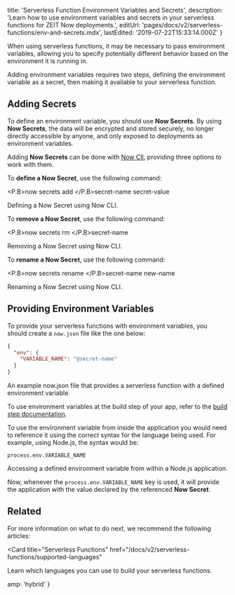 
  title: 'Serverless Function Environment Variables and Secrets',
  description:
    'Learn how to use environment variables and secrets in your serverless functions for ZEIT Now deployments.',
  editUrl: 'pages/docs/v2/serverless-functions/env-and-secrets.mdx',
  lastEdited: '2019-07-22T15:33:14.000Z'
}

When using serverless functions, it may be necessary to pass environment variables, allowing you to specify potentially different behavior based on the environment it is running in.

Adding environment variables requires two steps, defining the environment variable as a secret, then making it available to your serverless function.

## Adding Secrets

To define an environment variable, you should use **Now Secrets**. By using **Now Secrets**, the data will be encrypted and stored securely, no longer directly accessible by anyone, and only exposed to deployments as environment variables.

Adding **Now Secrets** can be done with [Now ClI](/now), providing three options to work with them.

To **define a Now Secret**, use the following command:

<TerminalInput><P.B>now secrets add </P.B>secret-name secret-value</TerminalInput>
<Caption>Defining a <P.B>Now Secret</P.B> using <GenericLink href="/now">Now CLI</GenericLink>.</Caption>

To **remove a Now Secret**, use the following command:

<TerminalInput><P.B>now secrets rm </P.B>secret-name</TerminalInput>
<Caption>Removing a <P.B>Now Secret</P.B> using <GenericLink href="/now">Now CLI</GenericLink>.</Caption>

To **rename a Now Secret**, use the following command:

<TerminalInput><P.B>now secrets rename </P.B>secret-name new-name</TerminalInput>
<Caption>Renaming a <P.B>Now Secret</P.B> using <GenericLink href="/now">Now CLI</GenericLink>.</Caption>

## Providing Environment Variables

To provide your serverless functions with environment variables, you should create a `now.json` file like the one below:

```json
{
  "env": {
    "VARIABLE_NAME": "@secret-name"
  }
}
```

<Caption>
  An example <InlineCode>now.json</InlineCode> file that provides a serverless
  function with a defined environment variable.
</Caption>

To use environment variables at the build step of your app, refer to the [build step documentation](/docs/v2/build-step/#using-environment-variables-and-secrets).

To use the environment variable from inside the application you would need to reference it using the correct syntax for the language being used. For example, using Node.js, the syntax would be:

```
process.env.VARIABLE_NAME
```

<Caption>
  Accessing a defined environment variable from within a Node.js application.
</Caption>

Now, whenever the `process.env.VARIABLE_NAME` key is used, it will provide the application with the value declared by the referenced **Now Secret**.

## Related

For more information on what to do next, we recommend the following articles:

<Card
  title="Serverless Functions"
  href="/docs/v2/serverless-functions/supported-languages"
>
  Learn which languages you can use to build your serverless functions.
</Card>


  amp: 'hybrid'
}
